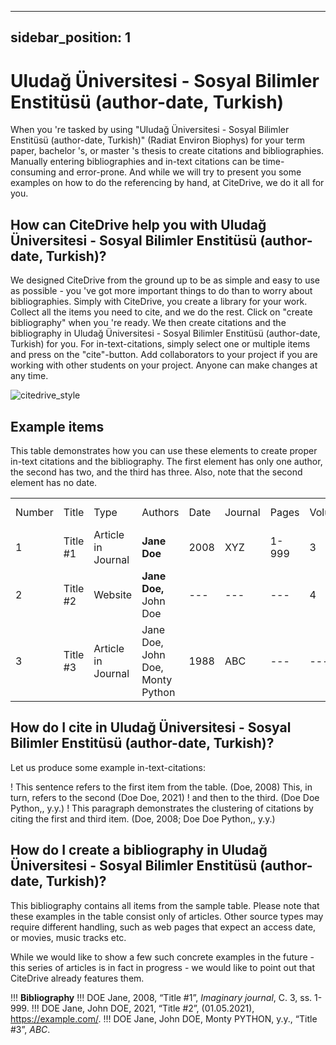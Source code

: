 
---
sidebar_position: 1
---

# Uludağ Üniversitesi - Sosyal Bilimler Enstitüsü (author-date, Turkish)

When you 're tasked by using "Uludağ Üniversitesi - Sosyal Bilimler Enstitüsü (author-date, Turkish)" (Radiat Environ Biophys) for your term paper, bachelor 's, or master 's thesis to create citations and bibliographies.
Manually entering bibliographies and in-text citations can be time-consuming and error-prone. And while we will try to present you some examples on how to do the referencing by hand, at CiteDrive, we do it all for you.

<!---
## About  Uludağ Üniversitesi - Sosyal Bilimler Enstitüsü (author-date, Turkish)

* Title: Uludağ Üniversitesi - Sosyal Bilimler Enstitüsü (author-date, Turkish)
* Short Title (Id): Radiat Environ Biophys)
* Authors: Uludağ Üniversitesi - Sosyal Bilimler Enstitüsü (author-date, Turkish)
* Download: Uludağ Üniversitesi - Sosyal Bilimler Enstitüsü (author-date, Turkish)
 --->

## How can CiteDrive help you with Uludağ Üniversitesi - Sosyal Bilimler Enstitüsü (author-date, Turkish)?

We designed CiteDrive from the ground up to be as simple and easy to use as possible - you 've got more important things to do than to worry about bibliographies. Simply with CiteDrive, you create a library for your work. Collect all the items you need to cite, and we do the rest. Click on "create bibliography" when you 're ready. We then create citations and the bibliography in Uludağ Üniversitesi - Sosyal Bilimler Enstitüsü (author-date, Turkish) for you. For in-text-citations, simply select one or multiple items and press on the "cite"-button. Add collaborators to your project if you are working with other students on your project. Anyone can make changes at any time.


![citedrive_style](images/uludag-universitesi--sosyal-bilimler-enstitusu-authordate-turkish.svg "Choose Uludağ Üniversitesi - Sosyal Bilimler Enstitüsü (author-date, Turkish) in the CiteDrive App")


## Example items

This table demonstrates how you can use these elements to create proper in-text citations and the bibliography. The first element has only one author, the second has two, and the third has three. Also, note that the second element has no date.


<table>
  <tr>
   <td>Number
   </td>
   <td>Title
   </td>
   <td>Type
   </td>
   <td>Authors
   </td>
   <td>Date
   </td>
   <td>Journal
   </td>
   <td>Pages
   </td>
   <td>Volume
   </td>
   <td>Issue
   </td>
   <td>Access Date
   </td>
  </tr>
  <tr>
   <td>1
   </td>
   <td>Title #1
   </td>
   <td>Article in Journal
   </td>
   <td><strong>Jane Doe</strong>
   </td>
   <td>2008
   </td>
   <td>XYZ
   </td>
   <td>1-999
   </td>
   <td>3
   </td>
   <td>2
   </td>
   <td>--
   </td>
  </tr>
  <tr>
   <td>
2
   </td>
   <td>Title #2
   </td>
   <td>Website
   </td>
   <td><strong>Jane Doe, </strong>John Doe
   </td>
   <td>---
   </td>
   <td>---
   </td>
   <td>---
   </td>
   <td>4
   </td>
   <td>---
   </td>
   <td>2020-05-01
   </td>
  </tr>
  <tr>
   <td>3
   </td>
   <td>Title #3
   </td>
   <td>Article in Journal
   </td>
   <td>Jane Doe, John Doe, Monty Python
   </td>
   <td>1988
   </td>
   <td>ABC
   </td>
   <td>---
   </td>
   <td>---
   </td>
   <td>16
   </td>
   <td>---
   </td>
  </tr>
</table>



## How do I cite in  Uludağ Üniversitesi - Sosyal Bilimler Enstitüsü (author-date, Turkish)?

Let us produce some example in-text-citations:

! This sentence refers to the first item from the table.  (Doe, 2008) This, in turn, refers to the second  (Doe Doe, 2021)
! and then to the third.   (Doe Doe Python,, y.y.)
! This paragraph demonstrates the clustering of citations by citing the first and third item.  (Doe, 2008; Doe Doe Python,, y.y.)



## How do I create a bibliography in Uludağ Üniversitesi - Sosyal Bilimler Enstitüsü (author-date, Turkish)?

This bibliography contains all items from the sample table. Please note that these examples in the table consist only of articles. Other source types may require different handling, such as web pages that expect an access date, or movies, music tracks etc.

While we would like to show a few such concrete examples in the future - this series of articles is in fact in progress - we would like to point out that CiteDrive already features them.


!!! **Bibliography**
!!! DOE Jane, 2008, “Title #1”, <i>Imaginary journal</i>, C. 3, ss. 1-999.
!!! DOE Jane, John  DOE, 2021, “Title #2”, (01.05.2021), https://example.com/.
!!! DOE Jane, John DOE, Monty PYTHON, y.y., “Title #3”, <i>ABC</i>.


```
        